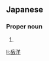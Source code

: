 ==Japanese==
{{ja-kanjitab|たけ|ひろ}}

===Proper noun===
{{ja-pos|proper|たけひろ}}

# {{given name|male|lang=ja|sort=たけひろ}}

[[li:岳洋]]